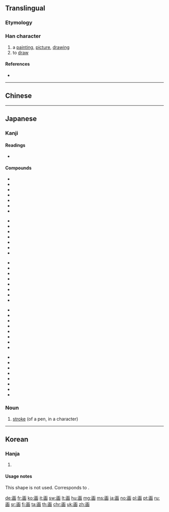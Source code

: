 {{character info/new}}
{{also|畫|划}}
==Translingual==
{{stroke order|type=bw}}
{{ja-forms|画|画|[[畫]]}}

===Etymology===
{{Han simp|畵|f=聿|t=一}}

===Han character===
{{Han char|rn=102|rad=田|as=03|sn=8|four=10770|canj=MUW|ids=⿱一⿶凵田}}

# a [[painting]], [[picture]], [[drawing]]
# to [[draw]]

====References====
* {{Han ref|kx=0759.080|dkj=21739|dj=1169.080|hdz=42530.050|uh=753B|ud=30011}}

----

==Chinese==
{{zh-see|畫}}

----

==Japanese==
{{ja-kanji forms|画|畫}}

===Kanji===
{{ja-kanji|grade=2|rs=田03|style=s|kyu=畫}}

====Readings====
* {{ja-readings|goon=[[え]] (e), [[が]] (ga), [[わく]] (waku)|kanon=[[かい]] (kai), [[かく]] (kaku)|kun=[[かぎる]] (kagiru), [[はかる]] (hakaru), [[はかりごと]] (hakarigoto)}}
{{attention|ja|expand and split on readings}}

====Compounds====
{{top5}}
* {{ja-r|画家|がか}}
* {{ja-r|画架|がか}}
* {{ja-r|画角|がかく}}
* {{ja-r|画工|がこう}}
* {{ja-r|画材|がざい}}
* {{ja-r|画質|がしつ}}
* {{ja-r|画商|がしょう}}
{{mid5}}
* {{ja-r|画図|がと}}
* {{ja-r|画集|がしゅう}}
* {{ja-r|画像|がぞう}}
* {{ja-r|画堂|がどう}}
* {{ja-r|画帖|がじょう}}
* {{ja-r|画伯|がはく}}
* {{ja-r|画板|がばん}}
{{mid5}}
* {{ja-r|画眉|がび}}
* {{ja-r|画餅|がべい}}
* {{ja-r|画舫|がぼう}}
* {{ja-r|画面|がめん}}
* {{ja-r|画竜|がりょう}}
* {{ja-r|画竜点睛|がりょう てんせい}}
* {{ja-r|画廊|がろう|gloss=[[gallery]]}}
* {{ja-r|画楼|がろう}}
{{mid5}}
* {{ja-r|画一|かくいつ}}
* {{ja-r|画策|かくさく}}
* {{ja-r|画然|かくぜん}}
* {{ja-r|画定|かくてい}}
* {{ja-r|画期|かっき}}
* {{ja-r|画期的|かっきてき}}
* {{ja-r|映画|えいが}}
* {{ja-r|絵画|かいが}}
{{mid5}}
* {{ja-r|企画|きかく}}
* {{ja-r|計画|けいかく}}
* {{ja-r|図画|ずが}}
* {{ja-r|版画|はんが}}
* {{ja-r|分画|ぶんかく}}
* {{ja-r|区画|くかく}}
* {{ja-r|筆画|ひっかく}}
* {{ja-r|動画|どうが}}
{{bottom}}

===Noun===
{{ja-kanjitab|かく|yomi=o}}
{{ja-noun|かく|kyu=畫}}

# [[stroke]] (of a pen, in a character)

----

==Korean==

===Hanja===
{{ko-hanja|hangeul=화 (획)|eumhun=그림 화|rv=hwa (hoek)|mr=hwa (hoek)|y=hwa (hoyk)}}

# {{defn|lang=ko|sort=田03}}

====Usage notes====
This shape is not used. Corresponds to {{lang|ko|[[畵]]}}.

[[de:画]]
[[fr:画]]
[[ko:画]]
[[it:画]]
[[sw:画]]
[[lt:画]]
[[hu:画]]
[[mg:画]]
[[ms:画]]
[[ja:画]]
[[no:画]]
[[pl:画]]
[[pt:画]]
[[ru:画]]
[[sr:画]]
[[fi:画]]
[[ta:画]]
[[th:画]]
[[chr:画]]
[[uk:画]]
[[zh:画]]
